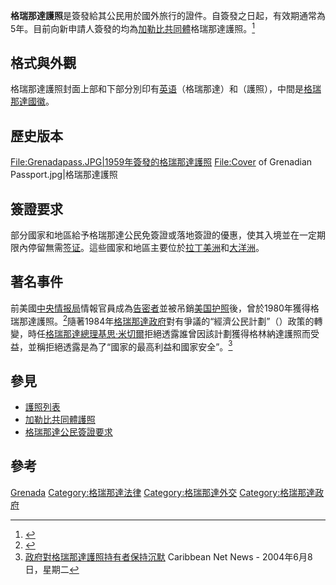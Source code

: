 {{Infobox Identity document
| document_name       = 格瑞那達護照
| image               = Caribbean_Community_Grenada_Passport.jpg
| image_caption       = 
| date_first_issued   = 
| using_jurisdiction  = {{GRD}}
| valid_jurisdictions = 
| document_type       = [[护照|护照]]
| purpose             = 出入境證件及身份證明
| eligibility         = 
| expiration          = 5年
}}

'''格瑞那達護照'''是{{GRD}}簽發給其公民用於國外旅行的證件。自簽發之日起，有效期通常為5年。目前向新申請人簽發的均為[[加勒比共同體#護照|加勒比共同體]]格瑞那達護照。<ref>{{cite web|title=護照信息|url=http://www.grenadaconsulate.com/passport-information.html|publisher=格瑞那達駐[[多伦多|多伦多]]總領事館|access-date=2014-01-16|archive-date=2016-10-22|archive-url=https://web.archive.org/web/20161022214233/http://grenadaconsulate.com/passport-information.html|dead-url=yes}}{{en}}</ref>

==格式與外觀==
格瑞那達護照封面上部和下部分別印有[[英语|英语]]{{lang|en|GRENADA}}（格瑞那達）和{{lang|en|PASSPORT}}（護照），中間是[[格瑞那達國徽|格瑞那達國徽]]。

==歷史版本==
<gallery>
File:Grenadapass.JPG|1959年簽發的格瑞那達護照
File:Cover of Grenadian Passport.jpg|格瑞那達護照
</gallery>

==簽證要求==
{{main|格瑞那達公民簽證要求}}
部分國家和地區給予格瑞那達公民免簽證或落地簽證的優惠，使其入境並在一定期限內停留無需[[签证|签证]]。這些國家和地區主要位於[[拉丁美洲|拉丁美洲]]和[[大洋洲|大洋洲]]。

==著名事件==
前美國[[中央情报局|中央情报局]]情報官員{{link-en|菲利普·阿吉|Philip Agee}}成為[[告密者_(政治)|告密者]]並被吊銷[[美国护照|美国护照]]後，曾於1980年獲得格瑞那達護照。<ref>{{cite web|title=菲利普·阿吉，揭露中情局軍事獨裁靠山的人|url=http://www.guardian.co.uk/news/2008/jan/10/mainsection.duncancampbell|publisher=[[衛報|衛報]]}}{{en}}</ref>隨著1984年[[格瑞那達政府|格瑞那達政府]]對有爭議的“經濟公民計劃”（{{lang|en|economic citizenship programme}}）政策的轉變，時任[[格瑞那達總理|格瑞那達總理]][[基思·米切爾|基思·米切爾]]拒絕透露誰曾因該計劃獲得格林納達護照而受益，並稱拒絕透露是為了“國家的最高利益和國家安全”。<ref>[http://www.caribbeannetnews.com/2004/06/08/passports.htm 政府對格瑞那達護照持有者保持沉默] {{webarchive|url=https://web.archive.org/web/20081013014308/http://www.caribbeannetnews.com/2004/06/08/passports.htm |date=2008-10-13 }} Caribbean Net News - 2004年6月8日，星期二</ref>

==參見==
*[[護照列表|護照列表]]
*[[加勒比共同體護照|加勒比共同體護照]]
*[[格瑞那達公民簽證要求|格瑞那達公民簽證要求]]

==參考==
{{reflist}}

{{護照}}

{{passport-stub}}
{{Grenada-stub}}

[[Category:各國護照|Grenada]]
[[Category:格瑞那達法律|Category:格瑞那達法律]]
[[Category:格瑞那達外交|Category:格瑞那達外交]]
[[Category:格瑞那達政府|Category:格瑞那達政府]]
